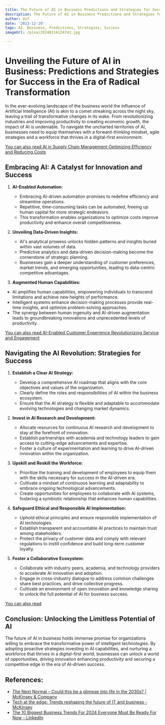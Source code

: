 ```yaml
---
title: The Future of AI in Business Predictions and Strategies for Success
description: The Future of AI in Business Predictions and Strategies for Success
author: Usf
date: '2023-12-29'
tags: AI, Business, Predictions, Strategies, Success
imageUrl: /pixa/20240116124742.jpg

---
```

# Unveiling the Future of AI in Business: Predictions and Strategies for Success in the Era of Radical Transformation

In  the ever-evolving landscape  of the  business world the influence of Artificial Intelligence  (AI) is akin to a comet streaking across the night sky,  leaving a trail of transformative changes in its wake. From revolutionizing industries and improving productivity to creating economic growth, the impact of AI is undeniable. To navigate the uncharted  territories of AI, businesses need to  equip themselves with a forward-thinking mindset, agile  strategies and a workforce that thrives in a digital-first environment.

[You can also read AI in Supply Chain Management Optimizing Efficiency and Reducing Costs](AI%20in%20Supply%20Chain%20Management%20Optimizing%20Efficiency%20and%20Reducing%20Costs)


## Embracing AI: A Catalyst for Innovation and Success

1. **AI-Enabled Automation:**

   - Embracing  AI-driven automation promises to redefine efficiency and  streamline operations.
   -  Repetitive, time-consuming tasks can be automated, freeing up human capital for more strategic endeavors.
   - This transformation enables organizations to optimize costs improve productivity  and enhance overall  competitiveness.

2. **Unveiling Data-Driven Insights:**

   - AI's analytical prowess unlocks hidden patterns and insights buried within vast volumes of data.
   -  Predictive analytics and data-driven decision-making  become the cornerstone of strategic  planning.
   - Businesses  gain a deeper understanding of customer preferences, market trends, and emerging opportunities, leading to data-centric  competitive advantages.

3.  **Augmented Human Capabilities:**

   - AI amplifies human capabilities, empowering  individuals to transcend limitations and achieve new heights of performance.
   - Intelligent systems enhance decision-making processes provide real-time insights, and  optimize problem-solving approaches.
   - The synergy  between human ingenuity and AI-driven augmentation leads to groundbreaking innovations  and unprecedented levels of productivity.

[You can also read AI-Enabled Customer Experience Revolutionizing Service and Engagement](AI-Enabled%20Customer%20Experience%20Revolutionizing%20Service%20and%20Engagement)


## Navigating the AI Revolution: Strategies for Success

1. **Establish a Clear AI Strategy:**

   - Develop a  comprehensive AI roadmap that aligns with  the core objectives and values  of the organization.
   -  Clearly define the roles and responsibilities  of  AI within the business ecosystem.
    - Ensure that the AI strategy is flexible  and adaptable to accommodate evolving technologies and changing market dynamics.

2. **Invest in AI Research  and Development:**

   - Allocate resources for continuous AI research and  development to stay at the forefront of innovation.
    -  Establish partnerships with academia  and technology leaders to gain access to cutting-edge advancements and expertise.
   -  Foster a culture of experimentation  and learning to drive AI-driven innovation within the  organization.

3. **Upskill and Reskill the Workforce:**

    - Prioritize the training and development of employees to equip them with the skills necessary for  success in the AI-driven era.
    - Cultivate a mindset of continuous learning and adaptability to embrace ongoing  technological advancements.
   - Create opportunities for  employees to collaborate with AI  systems, fostering  a symbiotic  relationship that enhances human capabilities.

4. **Safeguard Ethical and Responsible AI Implementation:**

    - Uphold ethical principles and ensure responsible implementation  of AI technologies.
    - Establish transparent and  accountable AI practices to maintain trust among stakeholders.
   - Protect the privacy of customer data and  comply with relevant regulations to instill confidence and build long-term customer  loyalty.

5. **Foster a Collaborative  Ecosystem:**

   - Collaborate  with industry peers,  academia, and technology  providers to accelerate AI innovation and adoption.
   - Engage in cross-industry dialogue to address common challenges share best practices, and drive  collective progress.
   - Cultivate an environment of open innovation and knowledge sharing  to  unlock the full potential of AI for business success.

[You can also read ]()


## Conclusion: Unlocking the  Limitless Potential  of AI

The future of AI in business holds immense promise for organizations willing to  embrace  the transformative power of intelligent technologies. By adopting proactive strategies investing in AI capabilities, and nurturing a workforce that  thrives in a digital-first world, businesses can unlock a world of opportunities, driving innovation enhancing productivity and securing a competitive edge in the era of AI-driven success.

## References:
- [The Next Normal – Could this be a glimpse into life in the 2030s? | McKinsey & Company](https://www.mckinsey.com/featured-insights/the-next-normal/2030s)
- [Tech at the edge: Trends reshaping the future of IT and business - McKinsey](https://www.mckinsey.com/capabilities/mckinsey-digital/our-insights/tech-at-the-edge-trends-reshaping-the-future-of-it-and-business)
- [The 10 Biggest Business Trends For 2024 Everyone Must Be Ready For Now - LinkedIn](https://www.linkedin.com/pulse/10-biggest-business-trends-2024-everyone-must-ready-now-bernard-marr)
